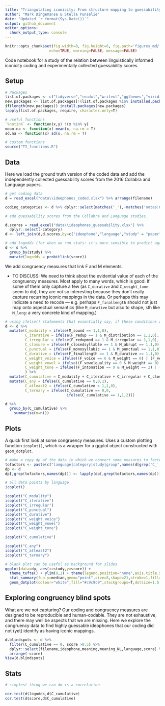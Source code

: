 ```yaml
---
title: "Triangulating iconicity: From structure mapping to guessability"
author: "Mark Dingemanse & Stella Punselie"
date: "Updated `r format(Sys.Date())`"
output: github_document
editor_options: 
  chunk_output_type: console
---
```

  
  ```r
knitr::opts_chunk$set(fig.width=8, fig.height=6, fig.path='figures_md/',
                      echo=TRUE, warning=FALSE, message=FALSE)

```

Code notebook for a study of the relation between linguistically informed iconicity coding and experimentally collected guessability scores.

## Setup

```r
# Packages
list.of.packages <- c("tidyverse","readxl","writexl","ggthemes","viridis","lme4","VGAM")
new.packages <- list.of.packages[!(list.of.packages %in% installed.packages()[,"Package"])]
if(length(new.packages)) install.packages(new.packages)
lapply(list.of.packages, require, character.only=T)

# useful functions
`%notin%` <- function(x,y) !(x %in% y) 
mean.na <- function(x) mean(x, na.rm = T)
sd.na <- function(x) sd(x, na.rm = T)

# custom functions
source("TI_functions.R")
```

## Data
Here we load the ground truth version of the coded data and add the independently collected guessability scores from the 2016 Collabra and Language papers.

```r

# get coding data
d = read_excel("data\\ideophones_coded.xlsx") %>% arrange(filename)

coding_categories <- d %>% dplyr::select(matches('_'),-matches('notes|meaning')) %>% names()

# add guessability scores from the Collabra and Language studies.

d.scores = read_excel("data\\ideophones_guessability.xlsx") %>%
  dplyr::select(-category)
d <- left_join(d,d.scores,by=c("ideophone","language","study" = "paper"))

# add logodds (for when we run stats: it's more sensible to predict against logodds than raw proportion correct)
d <- d %>%
  group_by(study) %>%
  mutate(logodds = probitlink(score))


```


We add congruency measures that link F and M elements. 

* TO DISCUSS: We need to think about the evidential value of each of the congruency measures. Most apply to many words, which is good. If some of them only capture a few (as `C_durative` and `C_weight_tone` seem to do), they are not so interesting because they don't really capture recurring iconic mappings in the data. Or perhaps this may indicate a need to recode — e.g. perhaps `F_finallength` should not just map onto aspectual semantics (like `M_durative` but also to shape, sth like `M_long`: a very concrete kind of mapping.)

```r

# using ifelse() statements that essentially say, if these conditions are true, use 1, otherwise 0
d <- d %>%
  mutate(C_modality = ifelse(M_sound == 1,1,0),
         C_iterative = ifelse(F_redup == 1 & M_distribution == 1,1,0),
         C_irregular = ifelse(F_redupmod == 1 & M_irregular == 1,1,0),
         C_closure = ifelse(F_closedsyllable == 1 & M_abrupt == 1,1,0),
         C_punctual = ifelse(F_monosyllabic == 1 & M_punctual == 1,1,0),
         C_durative = ifelse(F_finallength == 1 & M_durative == 1,1,0),
         C_weight_voice = ifelse((F_voice == 0 & M_weight == 0) | (F_voice == 2 & M_weight) == 2,1,0),
         C_weight_vowel = ifelse((F_vowelquality == 0 & M_weight == 0) | (F_vowelquality == 2 & M_weight == 2),1,0),
         C_weight_tone = ifelse((F_intonation == 0 & M_weight == 2) | (F_intonation == 2 & M_weight == 0),1,0)
         ) %>%
  mutate(C_cumulative = C_modality + C_iterative + C_irregular + C_closure + C_punctual + C_durative + C_weight_voice + C_weight_vowel + C_weight_tone) %>%
  mutate(C_any = ifelse(C_cumulative == 0,0,1),
         C_atleast2 = ifelse(C_cumulative > 1,1,0),
         C_ternary = ifelse(C_cumulative == 0,0,
                            ifelse(C_cumulative == 1,1,2)))

d %>%
  group_by(C_cumulative) %>%
    summarise(n=n())

```


## Plots

A quick first look at some congruency measures. Uses a custom plotting function `icoplot()`, which is a wrapper for a ggplot object constructed with `geom_dotplot`.

```r

# make a copy dp of the data in which we convert some measures to factors for easy plotting & facetting
tofactors <- paste(c("language|category|study|group",names(d[grep('C_',names(d))])),collapse = "|")
dp <- d
dp[,grep(tofactors,names(dp))] <- lapply(dp[,grep(tofactors,names(dp))], as.factor)

# all data points by language
icoplot()

icoplot("C_modality")
icoplot("C_iterative")
icoplot("C_irregular")
icoplot("C_punctual")
icoplot("C_durative")
icoplot("C_weight_voice")
icoplot("C_weight_vowel")
icoplot("C_weight_tone")

icoplot("C_cumulative")

icoplot("C_any")
icoplot("C_atleast2")
icoplot("C_ternary")

# blank plot can be useful as background for slides
ggplot(data=dp, aes(x=study,y=score)) +
  theme_tufte() + ylim(0,1) + theme(legend.position="none",axis.title.x=element_blank(),plot.margin=margin(0,0,10,0)) + 
  stat_summary(fun.y=median,geom="point",size=8,shape=21,stroke=1,fill="white",colour="#c9c9c9") +
  geom_dotplot(colour="white",fill="#c9c9c9",stackgroups=T,dotsize=1.5,binwidth=0.01,binaxis="y",stackdir = "center")

```

## Exploring congruency blind spots
What are we not capturing? Our coding and congruency measures are designed to be reproducible and human-codable. They are not exhaustive, and there may well be aspects that we are missing. Here we explore the congruency data to find highly guessable ideophones that our coding did not (yet) identify as having iconic mappings.

```r

d.blindspots <- d %>%
  filter(C_cumulative == 0, score >0.5) %>%
  dplyr::select(filename,ideophone,meaning,meaning_NL,language,score) %>%
  arrange(-score)
View(d.blindspots)

```

## Stats

```r

# simplest thing we can do is a correlation

cor.test(d$logodds,d$C_cumulative)
cor.test(d$score,d$C_cumulative)


```
